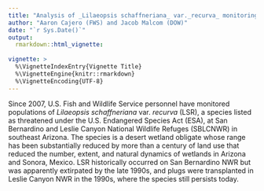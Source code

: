 ```yaml
---
title: "Analysis of _Lilaeopsis schaffneriana_ var._recurva_ monitoring data"
author: "Aaron Cajero (FWS) and Jacob Malcom (DOW)"
date: "`r Sys.Date()`"
output: 
  rmarkdown::html_vignette:
    
vignette: >
  %\VignetteIndexEntry{Vignette Title}
  %\VignetteEngine{knitr::rmarkdown}
  %\VignetteEncoding{UTF-8}
---
```


Since 2007, U.S. Fish and Wildlife Service personnel have monitored populations of _Lilaeopsis schaffneriana_ var. _recurva_ (LSR), a species listed as threatened under the U.S. Endangered Species Act (ESA), at San Bernardino and Leslie Canyon National Wildlife Refuges (SBLCNWR) in southeast Arizona. The species is a desert wetland obligate whose range has been substantially reduced by more than a century of land use that reduced the number, extent, and natural dynamics of wetlands in Arizona and Sonora, Mexico. LSR historically occurred on San Bernardino NWR but was apparently extirpated by the late 1990s, and plugs were transplanted in Leslie Canyon NWR in the 1990s, where the species still persists today. 

